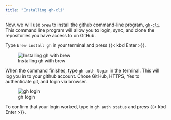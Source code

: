 ```yaml
---
title: "Installing gh-cli"
---
```


Now, we will use `brew` to install the github command-line program, [`gh-cli`](https://cli.github.com/manual/).
This command line program will allow you to login, sync, and clone the repositories you have access to on GitHub. 

Type `brew install gh` in your terminal and press {{< kbd Enter >}}. 


![Installing gh with brew](install_gh.png){size=60%}


When the command finishes, type `gh auth login` in the terminal. 
This will log you in to your github account. Chose GitHub, HTTPS, Yes to authenticate git, and login via browser.

![gh login](gh_login.png)

To confirm that your login worked, type in `gh auth status` and press {{< kbd Enter >}}.